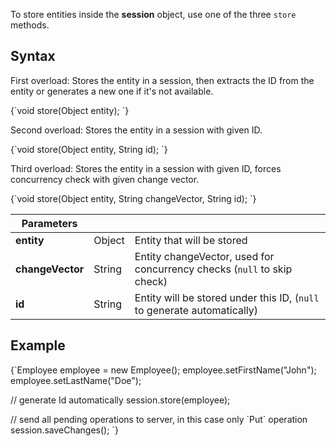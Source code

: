 
To store entities inside the **session** object, use one of the three `store` methods.

## Syntax

First overload: Stores the entity in a session, then extracts the ID from the entity or generates a new one if it's not available.

<TabItem value="store_entities_1" label="store_entities_1">
<CodeBlock language="java">
{`void store(Object entity);
`}
</CodeBlock>
</TabItem>

Second overload: Stores the entity in a session with given ID.

<TabItem value="store_entities_2" label="store_entities_2">
<CodeBlock language="java">
{`void store(Object entity, String id);
`}
</CodeBlock>
</TabItem>

Third overload: Stores the entity in a session with given ID, forces concurrency check with given change vector.

<TabItem value="store_entities_3" label="store_entities_3">
<CodeBlock language="java">
{`void store(Object entity, String changeVector, String id);
`}
</CodeBlock>
</TabItem>


| Parameters | | |
| ------------- | ------------- | ----- |
| **entity** | Object | Entity that will be stored |
| **changeVector** | String | Entity changeVector, used for concurrency checks (`null` to skip check) |
| **id** | String | Entity will be stored under this ID, (`null` to generate automatically) |

## Example

<TabItem value="store_entities_5" label="store_entities_5">
<CodeBlock language="java">
{`Employee employee = new Employee();
employee.setFirstName("John");
employee.setLastName("Doe");

// generate Id automatically
session.store(employee);

// send all pending operations to server, in this case only \`Put\` operation
session.saveChanges();
`}
</CodeBlock>
</TabItem>


